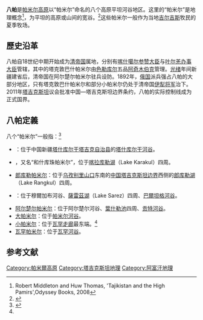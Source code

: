 '''八帕'''是[[帕米尔高原|帕米尔高原]]以“帕米尔”命名的八个高原平坦河谷地区。这里的“帕米尔”是地理概念<ref name=middleton>Robert Middleton and Huw Thomas, 'Tajikistan and the High Pamirs',Odyssey Books, 2008</ref>，为平坦的高原或山间的宽谷。<ref name="akdn3">{{Cite web |url=http://www.akdn.org/publications/2010_akf_wakhan.pdf |title=Aga Khan Development Network (2010): ''Wakhan and the Afghan Pamir'' p.3 |accessdate=2014-10-02 |archive-date=2011-01-23 |archive-url=https://web.archive.org/web/20110123124819/http://www.akdn.org/publications/2010_akf_wakhan.pdf |dead-url=no }}</ref>这些帕米尔一般作为当地[[吉尔吉斯人|吉尔吉斯]]牧民的夏季牧场。

==歷史沿革==
八帕自18世纪中期开始成为[[清帝国|清帝国]]属地，分别有[[喀什噶尔参赞大臣|喀什噶尔参赞大臣]]与[[叶尔羌办事大臣|叶尔羌办事大臣]]管辖，其中的塔克敦巴什帕米尔由[[色勒库尔|色勒库尔]]五品[[阿奇木伯克|阿奇木伯克]]管理。[[光绪|光绪]]年间新疆建省后，清帝国在阿尔楚尔帕米尔驻兵设防。1892年，[[俄国|俄国]]派兵强占八帕的大部分地区，只有塔克敦巴什帕米尔和部分小帕米尔仍处于清帝国[[伊犁将军|伊犁将军]]治下。2011年[[塔吉克斯坦|塔吉克斯坦]]议会批准中国—塔吉克斯坦边界条约，八帕的实际控制线成为正式国界。

==八帕定義==
八个“帕米尔”一般指：<ref>{{Cite web |url=http://wenku.baidu.com/link?url=7gQSc1c9icG8D0JQbDTdwhFr_RB1iesLsJM19NH2Sbp0TQvQcFBB9u52WPw7V4r0XWrmqlRqWszx3_bqVACYsv9m-sXk5XrsvhSUkGA7HKC |title=“19世纪英国对帕米尔的几次查勘及影响”，《新疆大学学报（社会科学版）》第32卷第2期 2004年6月 |accessdate=2014-10-02 |archive-date=2019-07-13 |archive-url=https://web.archive.org/web/20190713100733/https://wenku.baidu.com/view/942ada80ce2f0066f5332284.html |dead-url=no }}</ref> 
*{{tsl|en|Taghdumbash Pamir|塔克敦巴什帕米尔}}：位于中国新疆[[塔什库尔干塔吉克自治县|塔什库尔干塔吉克自治县]]的[[塔什库尔干河|塔什库尔干河谷]]。
*{{tsl|en|Khargush Pamir|海尔古西帕米尔}}，又名“和什库珠帕米尔”，位于[[喀拉库勒湖_(塔吉克斯坦)|喀拉库勒湖]]（Lake Karakul）四周。
*[[郎库勒帕米尔|郎库勒帕米尔]]：位于[[乌孜别里山口|乌孜别里山口]]东南的[[中国塔吉克斯坦边界|中国塔吉克斯坦边界]]西侧的[[郎库勒湖|郎库勒湖]]（Lake Rangkul）四周。
*{{tsl|en|Sarez Pamir|萨雷兹帕米尔}}：位于穆爾加布河谷、[[薩雷茲湖|薩雷茲湖]]（Lake Sarez）四周、[[巴爾坦格河|巴爾坦格河谷]]。
*[[阿尔楚尔帕米尔|阿尔楚尔帕米尔]]：位于阿尔楚尔河谷、[[葉什勒池|葉什勒池]]四周、[[贡特河|贡特河谷]]。
*[[大帕米尔|大帕米尔]]：位于[[帕米尔河|帕米尔河谷]]。
*[[小帕米尔|小帕米尔]]：位于[[瓦罕走廊|瓦罕走廊]]最东端。<ref name=akdn3/> 
*[[瓦罕帕米尔|瓦罕帕米尔]]：位于[[瓦罕河|瓦罕河谷]]。

==参考文献==
{{reflist|2}}

[[Category:帕米爾高原|Category:帕米爾高原]]
[[Category:塔吉克斯坦地理|Category:塔吉克斯坦地理]]
[[Category:阿富汗地理|Category:阿富汗地理]]
